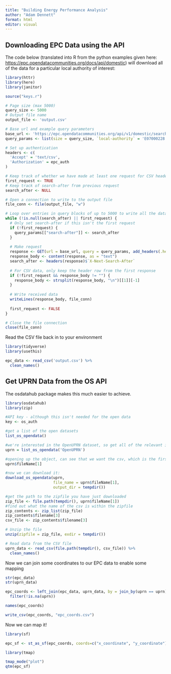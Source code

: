 ```yaml
---
title: "Building Energy Performance Analysis"
author: "Adam Dennett"
format: html
editor: visual
---
```


## Downloading EPC Data using the API

The code below (translated into R from the python examples given here: <https://epc.opendatacommunities.org/docs/api/domestic>) will download all of the data for a particular local authority of interest:

```r
library(httr)
library(here)
library(janitor)

source("keys.r")

# Page size (max 5000)
query_size <- 5000
# Output file name
output_file <- 'output.csv'

# Base url and example query parameters
base_url <- 'https://epc.opendatacommunities.org/api/v1/domestic/search'
query_params <- list(size = query_size, `local-authority` = 'E07000228')

# Set up authentication
headers <- c(
  'Accept' = 'text/csv',
  'Authorization' = epc_auth
)

# Keep track of whether we have made at least one request for CSV headers and search-after
first_request <- TRUE
# Keep track of search-after from previous request
search_after <- NULL

# Open a connection to write to the output file
file_conn <- file(output_file, "w")

# Loop over entries in query blocks of up to 5000 to write all the data into a file
while (!is.null(search_after) || first_request) {
  # Only set search-after if this isn't the first request
  if (!first_request) {
    query_params[["search-after"]] <- search_after
  }
  
  # Make request
  response <- GET(url = base_url, query = query_params, add_headers(.headers=headers))
  response_body <- content(response, as = "text")
  search_after <- headers(response)$`X-Next-Search-After`
  
  # For CSV data, only keep the header row from the first response
  if (!first_request && response_body != "") {
    response_body <- strsplit(response_body, "\n")[[1]][-1]
  }
  
  # Write received data
  writeLines(response_body, file_conn)
  
  first_request <- FALSE
}

# Close the file connection
close(file_conn)
```

Read the CSV file back in to your environment

```r
library(tidyverse)
library(usethis)

epc_data <- read_csv('output.csv') %>% 
  clean_names()
```

## Get UPRN Data from the OS API

The osdatahub package makes this much easier to achieve.

```r
library(osdatahub)
library(zip)

#API key - although this isn't needed for the open data
key <- os_auth

#get a list of the open datasets
list_os_opendata()

#we're interested in the OpenUPRN dataset, so get all of the relevant info into an object
uprn = list_os_opendata('OpenUPRN')

#opening up the object, can see that we want the csv, which is the first entry
uprn$fileName[1]

#now we can download it:
download_os_opendata(uprn, 
                     file_name = uprn$fileName[1], 
                     output_dir = tempdir())

#get the path to the zipfile you have just downloaded
zip_file <- file.path(tempdir(), uprn$fileName[1])
#find out what the name of the csv is within the zipfile
zip_contents <- zip_list(zip_file)
zip_contents$filename[3]
csv_file <- zip_contents$filename[3]

# Unzip the file
unzip(zipfile = zip_file, exdir = tempdir())

# Read data from the CSV file
uprn_data <- read_csv(file.path(tempdir(), csv_file)) %>% 
  clean_names()

```

Now we can join some coordinates to our EPC data to enable some mapping

```r
str(epc_data)
str(uprn_data)

epc_coords <- left_join(epc_data, uprn_data, by = join_by(uprn == uprn)) %>% 
  filter(!is.na(uprn))

names(epc_coords)

write_csv(epc_coords, "epc_coords.csv")
```

Now we can map it!

```r
library(sf)

epc_sf <- st_as_sf(epc_coords, coords=c("x_coordinate", "y_coordinate"), crs=27700)


```

```r
library(tmap)

tmap_mode("plot")
qtm(epc_sf)
```
